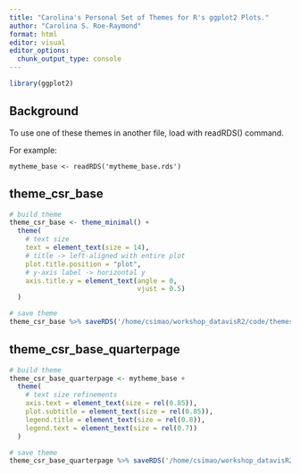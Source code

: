 ```yaml
---
title: "Carolina's Personal Set of Themes for R's ggplot2 Plots."
author: "Carolina S. Roe-Raymond"
format: html
editor: visual
editor_options: 
  chunk_output_type: console
---
```


```r
library(ggplot2)
```

## Background

To use one of these themes in another file, load with readRDS() command.

For example:

```         
mytheme_base <- readRDS('mytheme_base.rds')
```

## theme_csr_base

```r

# build theme
theme_csr_base <- theme_minimal() + 
  theme(
    # text size
    text = element_text(size = 14),      
    # title -> left-aligned with entire plot
    plot.title.position = "plot",     
    # y-axis label -> horizontal y
    axis.title.y = element_text(angle = 0,
                                vjust = 0.5)
  )

# save theme
theme_csr_base %>% saveRDS('/home/csimao/workshop_datavisR2/code/themes/theme_csr_base.rds')

```

## theme_csr_base_quarterpage

```r

# build theme
theme_csr_base_quarterpage <- mytheme_base + 
  theme(
    # text size refinements
    axis.text = element_text(size = rel(0.85)),
    plot.subtitle = element_text(size = rel(0.85)),
    legend.title = element_text(size = rel(0.8)),
    legend.text = element_text(size = rel(0.7))
  )

# save theme
theme_csr_base_quarterpage %>% saveRDS('/home/csimao/workshop_datavisR2/code/themes/theme_csr_base_quarterpage.rds')

```
